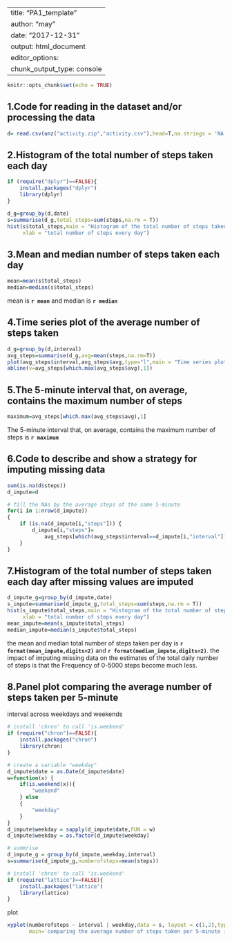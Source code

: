 

---
title: "PA1_template"
author: "may"
date: "2017-12-31"
output: html_document
editor_options: 
chunk_output_type: console
---

```r
knitr::opts_chunk$set(echo = TRUE)
```

## 1.Code for reading in the dataset and/or processing the data
```r
d= read.csv(unz("activity.zip","activity.csv"),head=T,na.strings = 'NA')
```

## 2.Histogram of the total number of steps taken each day  
```r

if (require("dplyr")==FALSE){
    install.packages("dplyr")
    library(dplyr)
}
```

```r

d_g=group_by(d,date)
s=summarise(d_g,total_steps=sum(steps,na.rm = T))
hist(s$total_steps,main = "Histogram of the total number of steps taken each day",
     xlab = "total number of steps every day")
```

## 3.Mean and median number of steps taken each day
```r
mean=mean(s$total_steps)
median=median(s$total_steps)
```
mean is **`r mean`** and median is **`r median`**

## 4.Time series plot of the average number of steps taken
```r
d_g=group_by(d,interval)
avg_steps=summarise(d_g,avg=mean(steps,na.rm=T))
plot(avg_steps$interval,avg_steps$avg,type="l",main = "Time series plot of the average number of steps taken")
abline(v=avg_steps[which.max(avg_steps$avg),1])
```

## 5.The 5-minute interval that, on average, contains the maximum number of steps 
```r
maximum=avg_steps[which.max(avg_steps$avg),1]
```
The 5-minute interval that, on average, contains the maximum number of steps 
is **`r maximum`**

## 6.Code to describe and show a strategy for imputing missing data
```r
sum(is.na(d$steps))
d_impute=d

# fill the NAs by the average steps of the same 5-minute
for(i in 1:nrow(d_impute))
{
    if (is.na(d_impute[i,"steps"])) {
        d_impute[i,"steps"]=
            avg_steps[which(avg_steps$interval==d_impute[i,"interval"]),"avg"]
    }
}
```

## 7.Histogram of the total number of steps taken each day after missing values are imputed
```r
d_impute_g=group_by(d_impute,date)
s_impute=summarise(d_impute_g,total_steps=sum(steps,na.rm = T))
hist(s_impute$total_steps,main = "Histogram of the total number of steps taken each day after missing values are imputed",
     xlab = "total number of steps every day")
mean_impute=mean(s_impute$total_steps)
median_impute=median(s_impute$total_steps)
```
the mean and median total number of steps taken per day is **`r  format(mean_impute,digits=2)`** and **`r format(median_impute,digits=2)`**. the impact of imputing missing data on the estimates of the total daily number of steps is that the Frequency of 0-5000 steps become much less. 


## 8.Panel plot comparing the average number of steps taken per 5-minute 
interval across weekdays and weekends
```r
# install 'chron' to call 'is.weekend'
if (require("chron")==FALSE){
    install.packages("chron")
    library(chron)
}

```


```r

# create a variable "weekday"
d_impute$date = as.Date(d_impute$date)
w=function(x) {
    if(is.weekend(x)){
        "weekend"
    } else
    {
        "weekday"
    }
}
d_impute$weekday = sapply(d_impute$date,FUN = w)
d_impute$weekday = as.factor(d_impute$weekday)

# summrise
d_impute_g = group_by(d_impute,weekday,interval)
s=summarise(d_impute_g,numberofsteps=mean(steps))
```

```r
# install 'chron' to call 'is.weekend'
if (require("lattice")==FALSE){
    install.packages("lattice")
    library(lattice)
}

```

plot
```r
xyplot(numberofsteps ~ interval | weekday,data = s, layout = c(1,2),type="l",
       main='comparing the average number of steps taken per 5-minute interval across weekdays and weekends')
```


